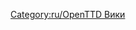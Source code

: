 
{{en/Bilingual box| Ru
| Категория для страниц учебника. Статьи, содержащие шаблон [[Template:ru/Оглавление]], помещаются сюда.
| A Category for Manual related pages.
Articles that are called by [[Template:ru/Оглавление]] are automatically placed here.}}


[[Category:ru/OpenTTD Вики]]